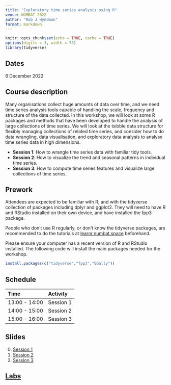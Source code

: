 ```yaml
---
title: "Exploratory time series analysis using R"
venue: WOMBAT 2022
author: "Rob J Hyndman"
format: markdown
---
```


```r
knitr::opts_chunk$set(echo = TRUE, cache = TRUE)
options(digits = 3, width = 75)
library(tidyverse)
```

## Dates

6 December 2022

## Course description

Many organisations collect huge amounts of data over time, and we need time series analysis tools capable of handling the scale, frequency and structure of the data collected. In this workshop, we will look at some R packages and methods that have been developed to handle the analysis of large collections of time series. We will look at the tsibble data structure for flexibly managing collections of related time series, and consider how to do data wrangling, data visualisation, and exploratory data analysis to analyse time series data in high dimensions.

* **Session 1**: How to wrangle time series data with familiar tidy tools.
* **Session 2**: How to visualize the trend and seasonal patterns in individual time series.
* **Session 3**: How to compute time series features and visualize large collections of time series.


## Prework

Attendees are expected to be familiar with R, and with the tidyverse collection of packages including dplyr and ggplot2. They will need to have R and RStudio installed on their own device, and have installed the fpp3 package.

People who don't use R regularly, or don't know the tidyverse packages, are recommended to do the tutorials at [learnr.numbat.space](http://learnr.numbat.space) beforehand.

Please ensure your computer has a recent version of R and RStudio installed. The following code will install the main packages needed for the workshop.

```r
install.packages(c("tidyverse","fpp3","GGally"))
```

## Schedule

| Time          | Activity  |
| :------------ | :---------|
| 13:00 - 14:00 | Session 1 |
| 14:00 - 15:00 | Session 2 |
| 15:00 - 16:00 | Session 3 |


## Slides

  0. [Session 1](https://github.com/robjhyndman/forecasting_workshop/raw/main/session1.pdf)
  2. [Session 2](https://github.com/robjhyndman/forecasting_workshop/raw/main/session2.pdf)
  3. [Session 3](https://github.com/robjhyndman/forecasting_workshop/raw/main/session3.pdf)


## [Labs](https://github.com/robjhyndman/time_series_workshop/blob/main/Labs.md)
